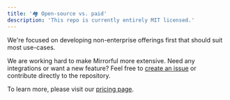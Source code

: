 ```yaml
---
title: '🏘 Open-source vs. paid'
description: 'This repo is currently entirely MIT licensed.'
---
```


We're focused on developing non-enterprise offerings first that should suit most use-cases.

We are working hard to make Mirrorful more extensive. Need any integrations or want a new feature? Feel free to [create an issue](https://github.com/Mirrorful/mirrorful/issues) or contribute directly to the repository.

To learn more, please visit our [pricing page](https://www.mirrorful.com/pricing).
